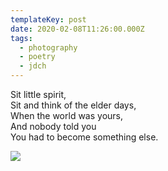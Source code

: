 ```yaml
---
templateKey: post
date: 2020-02-08T11:26:00.000Z
tags:
  - photography
  - poetry
  - jdch
---
```

Sit little spirit,<br/>
Sit and think of the elder days,<br/>
When the world was yours,<br/>
And nobody told you<br/>
You had to become something else.

![](../../assets/photos/20200208-IMG_3526.jpg)
